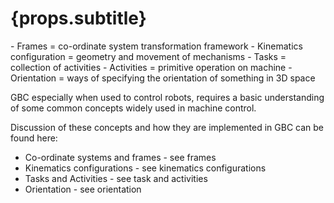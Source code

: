 
# {props.subtitle}

<Tldr>
    - Frames = co-ordinate system transformation framework
    - Kinematics configuration = geometry and movement of mechanisms
    - Tasks = collection of activities
    - Activities = primitive operation on machine
    - Orientation = ways of specifying the orientation of something in 3D space
</Tldr>

GBC especially when used to control robots, requires a basic understanding of some common concepts widely used in machine control.

Discussion of these concepts and how they are implemented in GBC can be found here:

* Co-ordinate systems and frames - see <Link to="/docs/gbc/frames">frames</Link>
* Kinematics configurations - see <Link to="/docs/gbc/kinematics_configuration">kinematics configurations</Link>
* Tasks and Activities - see <Link to="/docs/gbc/tasks_and_activities">task and activities</Link>
* Orientation - see <Link to="/docs/gbc/orientation">orientation</Link>


